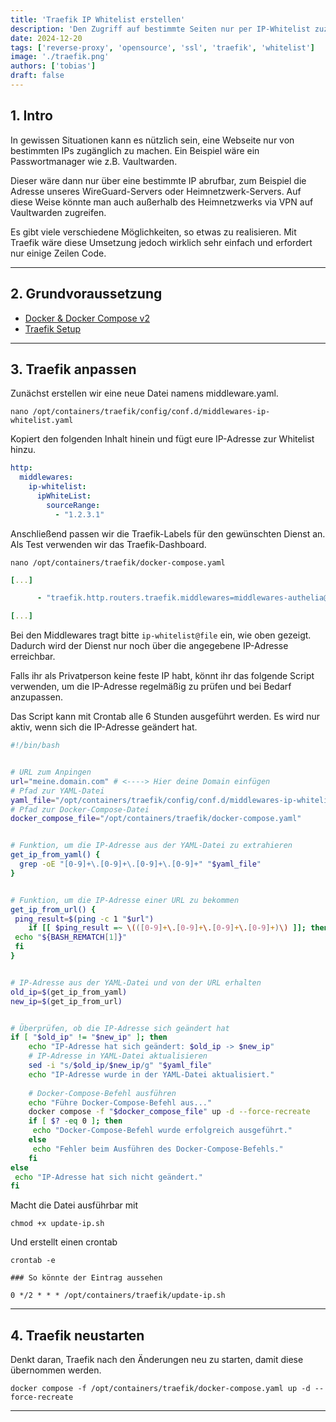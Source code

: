 ```yaml
---
title: 'Traefik IP Whitelist erstellen'
description: 'Den Zugriff auf bestimmte Seiten nur per IP-Whitelist zuzulassen, kann manchmal hilfreich sein.'
date: 2024-12-20
tags: ['reverse-proxy', 'opensource', 'ssl', 'traefik', 'whitelist']
image: './traefik.png'
authors: ['tobias']
draft: false
---
```

## 1. Intro

In gewissen Situationen kann es nützlich sein, eine Webseite nur von bestimmten IPs zugänglich zu machen. Ein Beispiel wäre ein Passwortmanager wie z.B. Vaultwarden.

Dieser wäre dann nur über eine bestimmte IP abrufbar, zum Beispiel die Adresse unseres WireGuard-Servers oder Heimnetzwerk-Servers. Auf diese Weise könnte man auch außerhalb des Heimnetzwerks via VPN auf Vaultwarden zugreifen.

Es gibt viele verschiedene Möglichkeiten, so etwas zu realisieren. Mit Traefik wäre diese Umsetzung jedoch wirklich sehr einfach und erfordert nur einige Zeilen Code.

---

## 2. Grundvoraussetzung

- [Docker & Docker Compose v2](/blog/server-setup#3-docker-und-docker-compose)
- [Traefik Setup](/blog/traefik)

---

## 3. Traefik anpassen

Zunächst erstellen wir eine neue Datei namens middleware.yaml.

```shell
nano /opt/containers/traefik/config/conf.d/middlewares-ip-whitelist.yaml
```

Kopiert den folgenden Inhalt hinein und fügt eure IP-Adresse zur Whitelist hinzu.

```yaml title="middlewares-ip-whitelist.yaml"
http:
  middlewares:
    ip-whitelist:
      ipWhiteList:
        sourceRange:
          - "1.2.3.1"
```

Anschließend passen wir die Traefik-Labels für den gewünschten Dienst an. Als Test verwenden wir das Traefik-Dashboard.

```shell
nano /opt/containers/traefik/docker-compose.yaml
```

```yaml title="docker-compose.yaml"
[...]

      - "traefik.http.routers.traefik.middlewares=middlewares-authelia@file, ip-whitelist@file" # <--- Hier fügen wir die Whitelist hinzu.

[...]
```

Bei den Middlewares tragt bitte `ip-whitelist@file` ein, wie oben gezeigt. Dadurch wird der Dienst nur noch über die angegebene IP-Adresse erreichbar.

Falls ihr als Privatperson keine feste IP habt, könnt ihr das folgende Script verwenden, um die IP-Adresse regelmäßig zu prüfen und bei Bedarf anzupassen.

Das Script kann mit Crontab alle 6 Stunden ausgeführt werden. Es wird nur aktiv, wenn sich die IP-Adresse geändert hat.

```bash title="update-ip.sh"
#!/bin/bash


# URL zum Anpingen
url="meine.domain.com" # <----> Hier deine Domain einfügen 
# Pfad zur YAML-Datei
yaml_file="/opt/containers/traefik/config/conf.d/middlewares-ip-whitelist.yaml"
# Pfad zur Docker-Compose-Datei
docker_compose_file="/opt/containers/traefik/docker-compose.yaml"


# Funktion, um die IP-Adresse aus der YAML-Datei zu extrahieren
get_ip_from_yaml() {
  grep -oE "[0-9]+\.[0-9]+\.[0-9]+\.[0-9]+" "$yaml_file"
}


# Funktion, um die IP-Adresse einer URL zu bekommen
get_ip_from_url() {
 ping_result=$(ping -c 1 "$url")
    if [[ $ping_result =~ \(([0-9]+\.[0-9]+\.[0-9]+\.[0-9]+)\) ]]; then
 echo "${BASH_REMATCH[1]}"
 fi
}


# IP-Adresse aus der YAML-Datei und von der URL erhalten
old_ip=$(get_ip_from_yaml)
new_ip=$(get_ip_from_url)


# Überprüfen, ob die IP-Adresse sich geändert hat
if [ "$old_ip" != "$new_ip" ]; then
    echo "IP-Adresse hat sich geändert: $old_ip -> $new_ip"
    # IP-Adresse in YAML-Datei aktualisieren
    sed -i "s/$old_ip/$new_ip/g" "$yaml_file"
    echo "IP-Adresse wurde in der YAML-Datei aktualisiert."
   
    # Docker-Compose-Befehl ausführen
    echo "Führe Docker-Compose-Befehl aus..."
    docker compose -f "$docker_compose_file" up -d --force-recreate
    if [ $? -eq 0 ]; then
     echo "Docker-Compose-Befehl wurde erfolgreich ausgeführt."
    else
     echo "Fehler beim Ausführen des Docker-Compose-Befehls."
    fi
else
 echo "IP-Adresse hat sich nicht geändert."
fi 
```

Macht die Datei ausführbar mit

```shell
chmod +x update-ip.sh
```

Und erstellt einen crontab

```shell
crontab -e

### So könnte der Eintrag aussehen

0 */2 * * * /opt/containers/traefik/update-ip.sh
```
---

## 4. Traefik neustarten

  

<Callout icon="💡" type="info">

Denkt daran, Traefik nach den Änderungen neu zu starten, damit diese übernommen werden.
</Callout>

```shell
docker compose -f /opt/containers/traefik/docker-compose.yaml up -d --force-recreate
```

--- 


